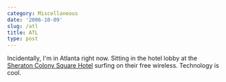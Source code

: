 ```yaml
---
category: Miscellaneous
date: '2006-10-09'
slug: /atl
title: ATL
type: post
---
```



Incidentally, I'm in Atlanta right now. Sitting in the hotel lobby
at the
[Sheraton Colony Square Hotel](http://www.google.com/maps?hl=en&lr=lang_en&client=firefox-a&q=sheraton&near=Atlanta,+GA&radius=0.0&cid=33748889,-84388056,1552803418126705070&li=lmd&ie=UTF8&z=16&ll=33.78621,-84.381738&spn=0.008132,0.014634&t=h&om=1)
surfing on their free wireless. Technology is cool.